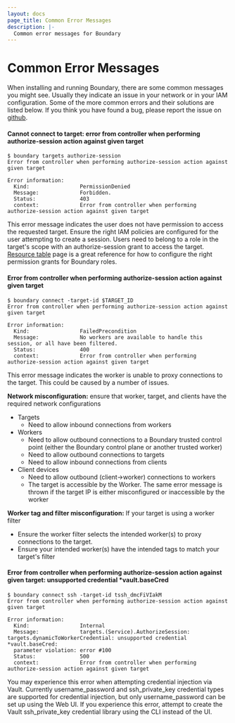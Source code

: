 ```yaml
---
layout: docs
page_title: Common Error Messages
description: |-
  Common error messages for Boundary
---
```


# Common Error Messages
When installing and running Boundary, there are some common messages you might see. Usually they indicate an issue in your network or in your IAM 
configuration. Some of the more common errors and their solutions are listed below. If you think you have found a bug, please report the issue on 
[github](https://github.com/hashicorp/boundary/issues/new/choose).

#### Cannot connect to target: error from controller when performing authorize-session action against given target

```
$ boundary targets authorize-session
Error from controller when performing authorize-session action against given target

Error information:
  Kind:                PermissionDenied
  Message:             Forbidden.
  Status:              403
  context:             Error from controller when performing authorize-session action against given target
```

This error message indicates the user does not have permission to access the requested target. Ensure the right IAM policies are configured for the 
user attempting to create a session. Users need to belong to a role in the target's scope with an authorize-session grant to access the target. 
[Resource table](https://www.boundaryproject.io/docs/concepts/security/permissions/resource-table) page is a great reference for how to configure 
the right permission grants for Boundary roles.

#### Error from controller when performing authorize-session action against given target

```
$ boundary connect -target-id $TARGET_ID
Error from controller when performing authorize-session action against given target

Error information:
  Kind:                FailedPrecondition
  Message:             No workers are available to handle this session, or all have been filtered.
  Status:              400
  context:             Error from controller when performing authorize-session action against given target
```

This error message indicates the worker is unable to proxy connections to the target. This could be caused by a number of issues.

**Network misconfiguration:** ensure that worker, target, and clients have the required network configurations
- Targets
  - Need to allow inbound connections from workers
- Workers
  - Need to allow outbound connections to a Boundary trusted control point (either the Boundary control plane or another trusted worker)
  - Need to allow outbound connections to targets
  - Need to allow inbound connections from clients
- Client devices
  - Need to allow outbound (client->worker) connections to workers
  - The target is accessible by the Worker. The same error message is thrown if the target IP is either misconfigured or inaccessible by the worker

**Worker tag and filter misconfiguration:** If your target is using a worker filter
- Ensure the worker filter selects the intended worker(s) to proxy connections to the target. 
- Ensure your intended worker(s) have the intended tags to match your target's filter

#### Error from controller when performing authorize-session action against given target: unsupported credential *vault.baseCred

```
$ boundary connect ssh -target-id tssh_dmcFiVIakM
Error from controller when performing authorize-session action against given target

Error information:
  Kind:                Internal
  Message:             targets.(Service).AuthorizeSession: targets.dynamicToWorkerCredential: unsupported credential *vault.baseCred:
  parameter violation: error #100
  Status:              500
  context:             Error from controller when performing authorize-session action against given target
```
You may experience this error when attempting credential injection via Vault. Currently username_password and ssh_private_key credential 
types are supported for credential injection, but only username_password can be set up using the Web UI. If you experience this error, 
attempt to create the Vault ssh_private_key credential library using the CLI instead of the UI.



